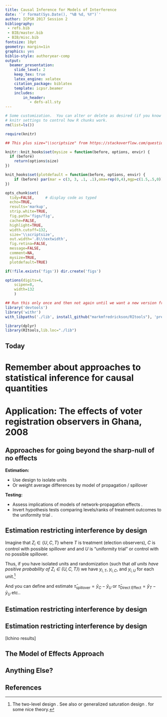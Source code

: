 ```yaml
---
title: Causal Inference for Models of Interference
date: '`r format(Sys.Date(), "%B %d, %Y")`'
author: ICPSR 2017 Session 2
bibliography:
 - refs.bib
 - BIB/master.bib
 - BIB/misc.bib
fontsize: 10pt
geometry: margin=1in
graphics: yes
biblio-style: authoryear-comp
output:
  beamer_presentation:
    slide_level: 2
    keep_tex: true
    latex_engine: xelatex
    citation_package: biblatex
    template: icpsr.beamer
    includes:
        in_header:
           - defs-all.sty
---
```



<!-- Make this document using library(rmarkdown); render("day12.Rmd") -->


```r
# Some customization.  You can alter or delete as desired (if you know what you are doing).
# knitr settings to control how R chunks work.
rm(list=ls())

require(knitr)

## This plus size="\\scriptsize" from https://stackoverflow.com/questions/26372138/beamer-presentation-rstudio-change-font-size-for-chunk

knitr::knit_hooks$set(mysize = function(before, options, envir) {
  if (before)
    return(options$size)
})

knit_hooks$set(plotdefault = function(before, options, envir) {
    if (before) par(mar = c(3, 3, .1, .1),oma=rep(0,4),mgp=c(1.5,.5,0))
})

opts_chunk$set(
  tidy=FALSE,     # display code as typed
  echo=TRUE,
  results='markup',
  strip.white=TRUE,
  fig.path='figs/fig',
  cache=FALSE,
  highlight=TRUE,
  width.cutoff=132,
  size='\\scriptsize',
  out.width='.8\\textwidth',
  fig.retina=FALSE,
  message=FALSE,
  comment=NA,
  mysize=TRUE,
  plotdefault=TRUE)

if(!file.exists('figs')) dir.create('figs')

options(digits=4,
	scipen=8,
	width=132
	)
```

```r
## Run this only once and then not again until we want a new version from github
library('devtools')
library('withr')
with_libpaths('./lib', install_github("markmfredrickson/RItools"), 'pre')
```

```r
library(dplyr)
library(RItools,lib.loc="./lib")
```

## Today

\begin{enumerate}
\item Agenda: Causal inference when you have Interference.
\item Readings about this for beyond today: \textcite{bowersetal2013}, \textcite{ichino2012deterring}, \textcite{aronow2013estimating}, \cite{liu2014large}
\item Questions arising from the reading or assignments or life?
\item Recap: Sensitivity analysis two ways.
\item Questions and discussion about what should be next for you?
\end{enumerate}

# Remember about approaches to statistical inference for causal quantities

\begin{frame}{Approach 1: Test Hypotheses about Models of Potential Outcomes}


  \smallskip
  \centering
  \includegraphics[width=.9\textwidth]{images/cartoonFisher.pdf}


\end{frame}


\begin{frame}{Approach 2: Estimate Averages of Potential Outcomes}

  \smallskip
  \centering
  \includegraphics[width=.9\textwidth]{images/cartoonNeyman.pdf}


\end{frame}


\begin{frame}{Approach 3: Predict Potential Outcomes}

  \smallskip
  \centering
  \includegraphics[width=.9\textwidth]{images/cartoonBayes.pdf}


\end{frame}

\begin{frame}
  \frametitle{Statistical inference for counterfactual quantities with interference?}

  \centering
  \includegraphics{complete-graph.pdf}

  \only<1>{

    \includegraphics[width=.95\textwidth]{interference-example.pdf}

    Lots of good work in estimation area (Sobel, Aronow, Samii, Hudgens, Ogburn,
    VanderWeele, Toulis, Kao, Coppock, Sicar, Raudenbush, Hong, \ldots). What is the function of potential
    outcomes that we can estimate using observed data? WWFisherD? WWNeymanD?
  }

  \only<2>{
    \includegraphics[width=.95\textwidth]{interference-example-2.pdf}

    Introducing the \textbf{uniformity trial} $\equiv \by_{i,0000}$
    (Rosenbaum, 2007).
  }


\end{frame}

# Application: The effects of voter registration observers in Ghana, 2008

\begin{frame}
  \frametitle{Voter Registration in Ghana 2008}

  \begin{columns}
    \begin{column}{.4\textwidth}
      \centering
      \includegraphics[height=.75\textheight]{Ghana2008BigNetwork.png}
    \end{column}
    \begin{column}{.6\textwidth}
      \begin{block}{}
	\begin{itemize}
	  \item Presidential and parliamentary elections in December 2008.
	  \item 13 day voter registration exercise in August 2008.
	  \item Estimated 800,000 people newly eligible to vote, but \textbf{2 million} new voters registered.
	  \item Term-limited president, election expected to be very close.  Decided by less than 50,000 votes out of more than 9 million votes cast.
	\end{itemize}
      \end{block}

    \end{column}
  \end{columns}

\end{frame}

\begin{frame}
  \frametitle{Voter Registration in Ghana 2008}

  \begin{columns}
    \begin{column}{.4\textwidth}
      \centering
      \includegraphics[width=1.8\textwidth]{Ghana2008NetworkSlice-Annotated.png}
    \end{column}
    \begin{column}{.5\textwidth}
      \begin{block}{}
	\begin{itemize}
	  \item Coalition of Domestic Election Observers (CODEO) organize registration observers.  Registration day was generally \textbf{not} routinely monitored.
	  \item Design: 4 regions (non-random); within-region, 13 blocks by 2004 parliamentary results; 1 of 3 constituencies in each block receives observers (random).
	  \item Randomly assign observers to approximately 25\% of election
	    polling stations (ELAs) in selected constituency (77 of 868).
	  \item Party agents seen approaching treated ELAs in buses, and then
	    driving away toward control ELAs.
	\end{itemize}
      \end{block}
    \end{column}
  \end{columns}


\end{frame}



\begin{frame}
  \frametitle{Assessing the sharp null hypothesis of no effects.}
  \begin{figure}[th]
    \centering
    \includegraphics[width=.8\textwidth]{outcome-desc.pdf}
    %  \caption{Left:  The number of registered voters was lower in 2008 than in 2004 in treated ELAs (centered within experimental block).  Right: QQ-plot of change in the number of registered voters in control and treated ELAs. The distributions differ largely at the tails.}
    \label{fig:observedoutcome}
  \end{figure}

  Q: What is the probability of seeing
  as large an observed difference between the treated and control groups, if the
  observers had no effect at all --- recalling that no effect means no interference as well as no other effect?  A:$p=0.018$ (using a mean-difference test-statistic).

  \note{
    Points to notice: change in difference of means, but also change in
    distribution.

  }

\end{frame}


## Approaches for going beyond the sharp-null of no effects


**Estimation:**

   - Use design to isolate units
   - Or weight average differences by model of propagation / spillover \parencite{aronow2013estimating,toulis2013estimation}

**Testing:**

   - Assess implications of models of network-propagation effects \parencite{bowersetal2013}.
   - Invert hypothesis tests comparing levels/ranks of treatment outcomes to the uniformity trial \parencite{rosenbaum2007a}.


## Estimation restricting interference by design

Imagine that $Z_i \in \{U,C,T\}$ where  $T$ is treatment
(election observers), $C$ is control with possible spillover and and $U$ is
"uniformity trial" or control with no possible spillover. 

\medskip


Thus, if you have isolated units and randomization (such that *all units have
positive probability of $Z_i \in \{U,C,T\}$*) we have $y_{i,T}$, $y_{i,C}$, and
$y_{i,U}$ for each unit.^[The two-level design
\parencite{sinclair2012detecting}. See also \textcite[Chap 8]{gerbergreen2012}
or generalized saturation design \parencite{baird2014designing}.
\textcite{liu2014large} for some nice theory.]

\pause
\medskip

And you can define and estimate $\bar{\tau}_{\text{spillover}}=\bar{y}_{C} -
\bar{y}_{U}$ or $\bar{\tau}_{\text{Direct Effect}} = \bar{y}_{T} - \bar{y}_U$
etc..

## Estimation restricting interference by design

\igrphx{ichinoMap.pdf}

## Estimation restricting interference by design

[Ichino results]

## The Model of Effects Approach



## Anything Else?

## References


